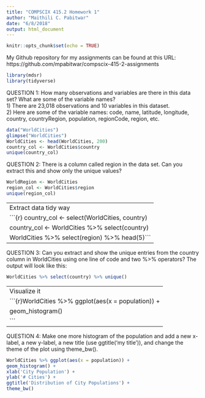 ```yaml
---
title: "COMPSCIX 415.2 Homework 1"
author: "Maithili C. Pabitwar"
date: "6/8/2018"
output: html_document
---
```


```r
knitr::opts_chunk$set(echo = TRUE)
```

My Github repository for my assignments can be found at this URL: https://github.com/mpabitwar/compscix-415-2-assignments

```r
library(mdsr)
library(tidyverse)
```
QUESTION 1: How many observations and variables are there in this data set? What are some of the variable names?                      
1) There are 23,018 observations and 10 variables in this dataset.  
2) Here are some of the variable names: code, name, latitude, longitude, country, countryRegion, population, regionCode, region, etc.

```r
data("WorldCities")
glimpse("WorldCities")
WorldCities <- head(WorldCities, 200)
country_col <- WorldCities$country
unique(country_col)
```
QUESTION 2: There is a column called region in the data set. Can you extract this and show only the unique values?
```r
WorldRegion <- WorldCities
region_col <- WorldCities$region
unique(region_col)
```
---
Extract data tidy way
```{r} country_col <- select(WorldCities, country)
country_col <- WorldCities %>% select(country)
WorldCities %>% select(region) %>% head(5)```
---

QUESTION 3: Can you extract and show the unique entries from the country column in WorldCities using one line of code and two %>% operators? The output will look like this:
```r
WorldCities %>% select(country) %>% unique()
```
---
Visualize it
```{r}WorldCities %>% ggplot(aes(x = population)) + 
  geom_histogram()
```
---
QUESTION 4: Make one more histogram of the population and add a new x-label, a new y-label, a new title (use ggtitle('my title')), and change the theme of the plot using theme_bw().
```r
WorldCities %>% ggplot(aes(x = population)) + 
geom_histogram() +
xlab('City Population') +
ylab('# Cities') +  
ggtitle('Distribution of City Populations') +
theme_bw()  
```